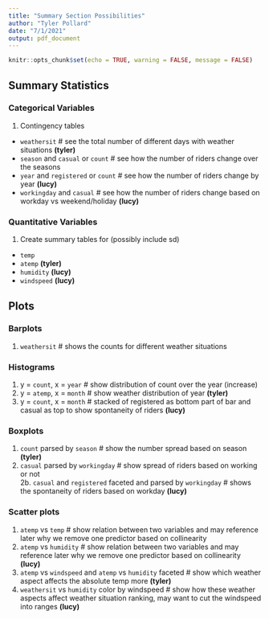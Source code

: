 ```yaml
---
title: "Summary Section Possibilities"
author: "Tyler Pollard"
date: "7/1/2021"
output: pdf_document
---
```


```r
knitr::opts_chunk$set(echo = TRUE, warning = FALSE, message = FALSE)
```

## Summary Statistics
### Categorical Variables
1. Contingency tables
  * `weathersit` # see the total number of different days with weather situations **(tyler)**
  * `season` and `casual` or `count` # see how the number of riders change over the seasons
  * `year` and `registered` or `count` # see how the number of riders change by year  **(lucy)**
  * `workingday` and `casual` # see how the number of riders change based on workday vs weekend/holiday  **(lucy)**
  
### Quantitative Variables
1. Create summary tables for (possibly include sd)
  * `temp` 
  * `atemp` **(tyler)**
  * `humidity` **(lucy)**
  * `windspeed` **(lucy)**

## Plots
### Barplots
1. `weathersit` # shows the counts for different weather situations

### Histograms
1. y = `count`, x = `year` # show distribution of count over the year (increase)
2. y = `atemp`, x = `month` # show weather distribution of year **(tyler)**
3. y = `count`, x = `month` # stacked of registered as bottom part of bar and casual as top to show spontaneity of riders **(lucy)**

### Boxplots
1. `count` parsed by `season` # show the number spread based on season **(tyler)**
2. `casual` parsed by `workingday` # show spread of riders based on working or not  
2b. `casual` and `registered` faceted and parsed by `workingday` # shows the spontaneity of riders based on workday **(lucy)**

### Scatter plots
1. `atemp` vs `temp` # show relation between two variables and may reference later why we remove one predictor based on collinearity 
2. `atemp` vs `humidity` # show relation between two variables and may reference later why we remove one predictor based on collinearity  **(lucy)**
3. `atemp` vs `windspeed` and `atemp` vs `humidity` faceted # show which weather aspect affects the absolute temp more **(tyler)**
4. `weathersit` vs `humidity` color by windspeed # show how these weather aspects affect weather situation ranking, may want to cut the windspeed into ranges  **(lucy)**




